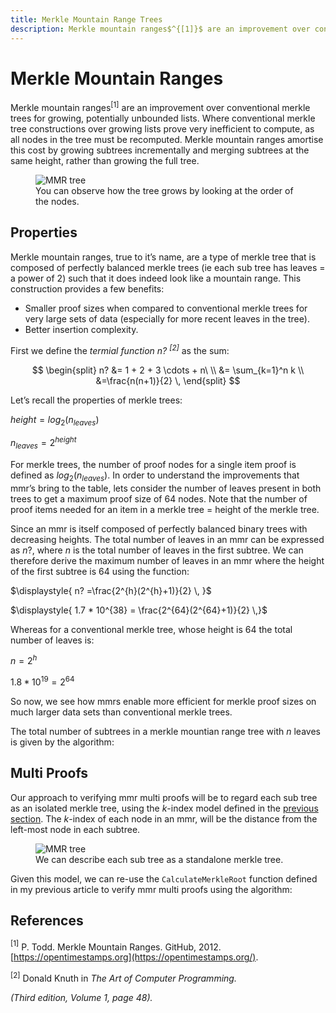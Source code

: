 ```yaml
---
title: Merkle Mountain Range Trees
description: Merkle mountain ranges$^{[1]}$ are an improvement over conventional merkle trees for growing, potentially unbounded lists.
---
```



<link
  href="https://cdn.jsdelivr.net/npm/katex@0.16.8/dist/katex.min.css"
  rel="stylesheet"
/>
<link rel="stylesheet" href="https://cdn.jsdelivr.net/npm/pseudocode@2.4.1/build/pseudocode.min.css" />

# Merkle Mountain Ranges

Merkle mountain ranges$^{[1]}$ are an improvement over conventional merkle trees for growing, potentially unbounded lists. Where conventional merkle tree constructions over growing lists prove very inefficient to compute, as all nodes in the tree must be recomputed. Merkle mountain ranges amortise this cost by growing subtrees incrementally and merging subtrees at the same height, rather than growing the full tree.


<figure>
  <img src="/mmr-01.svg" alt="MMR tree" />
  <figcaption style={{ textAlign: "center" }}>You can observe how the tree grows by looking at the order of the nodes.</figcaption>
</figure>

## Properties

Merkle mountain ranges, true to it’s name, are a type of merkle tree that is composed of perfectly balanced merkle trees (ie each sub tree has leaves = a power of 2) such that it does indeed look like a mountain range. This construction provides a few benefits:

- Smaller proof sizes when compared to conventional merkle trees for very large sets of data (especially for more recent leaves in the tree).
- Better insertion complexity.

First we define the _termial function $n?$ $^{[2]}$_ as the sum:

$$
\begin{split}
n?  &= 1 + 2 + 3 \cdots + n\ \\
&= \sum_{k=1}^n k \\
&=\frac{n(n+1)}{2} \,
\end{split}
$$

Let’s recall the properties of merkle trees:

$height = log_2(n_{leaves})$

$n_{leaves} = 2^{height}$

For merkle trees, the number of proof nodes for a single item proof is defined as $log_2(n_{leaves})$. In order to understand the improvements that mmr’s bring to the table, lets consider the number of leaves present in both trees to get a maximum proof size of $64$ nodes. Note that the number of proof items needed for an item in a merkle tree = height of the merkle tree.

Since an mmr is itself composed of perfectly balanced binary trees with decreasing heights. The total number of leaves in an mmr can be expressed as $n?$, where $n$ is the total number of leaves in the first subtree. We can therefore derive the maximum number of leaves in an mmr where the height of the first subtree is $64$ using the function:

$\displaystyle{ n? =\frac{2^{h}(2^{h}+1)}{2} \, }$

$\displaystyle{ 1.7 * 10^{38} = \frac{2^{64}(2^{64}+1)}{2} \,}$

Whereas for a conventional merkle tree, whose height is $64$ the total number of leaves is:

$n = 2^h$

$1.8 * 10^{19} = 2^{64}$

So now, we see how mmrs enable more efficient for merkle proof sizes on much larger data sets than conventional merkle trees.

The total number of subtrees in a merkle mountian range tree with $n$ leaves is given by the algorithm:

<Algorithm
  algID="subtreeHeights"
  content="
  \begin{algorithm}
  \caption{Subtree Heights}
  \begin{algorithmic}
  \INPUT The total number of leaves in the mmr
  \OUTPUT An array of the heights of the subtrees in the mmr
  \PROCEDURE{subtreeHeights}{$leavesLength$}
      \State $\text{indices} \gets \text{[]}$
      \State $i \gets 0$
      \State $\text{current} \gets \text{leavesLength}$
      \While{$\text{current} > 0$}
          \State $\text{height} \gets \lfloor \log_2(\text{current}) \rfloor$
          \State $\text{indices}[i] \gets \text{height}$
          \State $\text{current} \gets \text{current} - 2^{\text{height}}$
          \State $i \gets i + 1$
      \EndWhile
      \State \Return $\text{indices}$
  \ENDPROCEDURE
  \end{algorithmic}
  \end{algorithm}"
/>

## Multi Proofs

Our approach to verifying mmr multi proofs will be to regard each sub tree as an isolated merkle tree, using the $k$-index model defined in the [previous section](/cryptography/merkle-trees/binary). The $k$-index of each node in an mmr, will be the distance from the left-most node in each subtree.

<figure>
  <img src="/mmr-02.svg" alt="MMR tree" />
  <figcaption style={{ textAlign: "center" }}>We can describe each sub tree as a standalone merkle tree.</figcaption>
</figure>


Given this model, we can re-use the `CalculateMerkleRoot` function defined in my previous article to verify mmr multi proofs using the algorithm:
<Algorithm
  algID="mmr"
  content="
  \begin{algorithm}
  \caption{Calculate the Root of an MMR Tree}
  \begin{algorithmic}
  \INPUT The known leaves, the proof nodes and the leaf count
  \OUTPUT The calculated root of the mmr tree
  \PROCEDURE{CalculateRoot}{$leaves, proof, leaf\_count$}
      \State $\text{subtrees} \gets \text{subtrees}(\text{leaf\_count})$
      \State $\text{peak\_roots} \gets []$
      \State $\text{current\_subtree} \gets 0$
      \For{$\text{subtree} \in \text{subtrees}$}
          \State $\text{height} \gets 2^{\text{subtree}}$
          \State $\text{current\_subtree} \gets \text{current\_subtree} + \text{height}$
          \State $\text{leaves} \gets \text{take\_while}(\text{leaves}, \lambda (i, \_, \_) . i \leq \text{current\_subtree})$
          \If{$\text{length}(\text{leaves}) = 1 \land \text{leaves}[0].0 = \text{peak}$}
              \State $\text{peak\_roots} \gets \text{append}(\text{peak\_roots}, \text{leaves}[0].2)$
              \State $\text{leaves} \gets \text{pop}(\text{leaves})$
          \ElsIf{$\text{length}(\text{leaves}) = 0$}
              \If{$\text{length}(\text{proof}) > 0$}
                  \State $\text{peak\_roots} \gets \text{append}(\text{peak\_roots}, \text{pop}(\text{proof}))$
              \Else
                  \State \textbf{break}
              \EndIf
          \Else
              \State $\text{leaves} \gets \text{map}(\text{leaves}, \lambda (\_, j, l) . (j, l))$
              \State $\text{current\_layer} \gets \text{map}(\text{leaves}, \lambda (j, \_) . j)$
              \State $\text{sparse\_sub\_tree} \gets []$
              \For{$i = 0 \to \text{height}-1$}
                  \State $\text{siblings} \gets \text{sibling\_indices}(\text{current\_layer})$
                  \State $\text{diff} \gets \text{difference}(\text{siblings}, \text{current\_layer})$
                  \If{$\text{length}(\text{diff}) = 0$}
                      \State $\text{sparse\_sub\_tree} \gets \text{extend}(\text{sparse\_sub\_tree}, [[], \ldots, []] \text{ with } (\text{height}-i) \text{ elements})$
                      \State \textbf{break}
                  \EndIf
                  \State $\text{layer} \gets \text{zip}(\text{diff}, \text{take}(\text{proof}, \text{length}(\text{diff})))$
                  \State $\text{sparse\_sub\_tree} \gets \text{append}(\text{sparse\_sub\_tree}, \text{layer})$
                  \State $\text{current\_layer} \gets \text{parent\_indices}(\text{siblings})$
              \EndFor
              \State $\text{sparse\_sub\_tree}[0] \gets \text{extend}(\text{sparse\_sub\_tree}[0], \text{leaves})$
              \State $\text{sparse\_sub\_tree}[0] \gets \text{sort}(\text{sparse\_sub\_tree}[0], \lambda (a, b) . a.0 - b.0)$
              \State $\text{peak\_root} \gets \text{CalculateMerkleRoot}(\text{sparse\_sub\_tree})$
              \State $\text{peak\_roots} \gets \text{append}(\text{peak\_roots}, \text{peak\_root})$
          \EndIf
      \EndFor
      \While{$\text{length}(\text{peak\_roots}) > 1$}
          \State $\text{right\_peak} \gets \text{pop}(\text{peak\_roots})$
          \State $\text{left\_peak} \gets \text{pop}(\text{peak\_roots})$
          \State $\text{peak\_roots} \gets \text{append}(\text{peak\_roots}, \text{keccak256}([\text{right\_peak}, \text{left\_peak}]))$
      \EndWhile
      \State \Return $\text{pop}(\text{peak\_roots})$
  \ENDPROCEDURE
  \end{algorithmic}
  \end{algorithm}
"
/>

## References

$^{[1]}$ P. Todd. Merkle Mountain Ranges. GitHub, 2012.
[https://opentimestamps.org](https://opentimestamps.org/).

$^{[2]}$ Donald Knuth in *The Art of Computer Programming.*

_(Third edition, Volume 1, page 48)._
